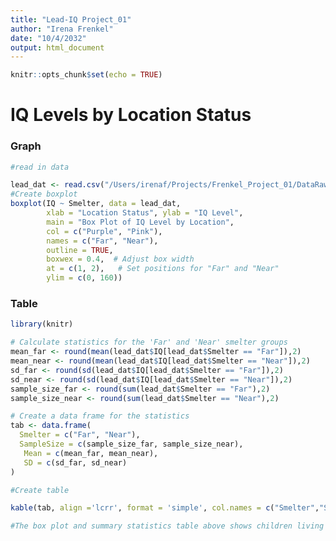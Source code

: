 ```yaml
---
title: "Lead-IQ Project_01"
author: "Irena Frenkel"
date: "10/4/2032"
output: html_document
---
```

```r
knitr::opts_chunk$set(echo = TRUE)
```
# IQ Levels by Location Status

### Graph
```r
#read in data

lead_dat <- read.csv("/Users/irenaf/Projects/Frenkel_Project_01/DataRaw/lead-iq-01.csv")
#Create boxplot
boxplot(IQ ~ Smelter, data = lead_dat,
        xlab = "Location Status", ylab = "IQ Level",
        main = "Box Plot of IQ Level by Location",
        col = c("Purple", "Pink"), 
        names = c("Far", "Near"), 
        outline = TRUE,
        boxwex = 0.4,  # Adjust box width
        at = c(1, 2),   # Set positions for "Far" and "Near"
        ylim = c(0, 160))
```

### Table

```r
library(knitr)

# Calculate statistics for the 'Far' and 'Near' smelter groups
mean_far <- round(mean(lead_dat$IQ[lead_dat$Smelter == "Far"]),2)
mean_near <- round(mean(lead_dat$IQ[lead_dat$Smelter == "Near"]),2)
sd_far <- round(sd(lead_dat$IQ[lead_dat$Smelter == "Far"]),2)
sd_near <- round(sd(lead_dat$IQ[lead_dat$Smelter == "Near"]),2)
sample_size_far <- round(sum(lead_dat$Smelter == "Far"),2)
sample_size_near <- round(sum(lead_dat$Smelter == "Near"),2)

# Create a data frame for the statistics
tab <- data.frame(
  Smelter = c("Far", "Near"),
  SampleSize = c(sample_size_far, sample_size_near),
   Mean = c(mean_far, mean_near),
   SD = c(sd_far, sd_near)
)

#Create table

kable(tab, align ='lcrr', format = 'simple', col.names = c("Smelter","Sample Size", "Mean IQ", "Standard Deviation"),caption ="Summary Statistics by Smelter Location Status")
```

```r
#The box plot and summary statistics table above shows children living far from the lead smelter had higher IQ levels. The boxplot shows that the far group had higher median IQ levels. The table shows that the far group has a mean IQ of 106.12 and the near group has a mean IQ of 89.19.
```
